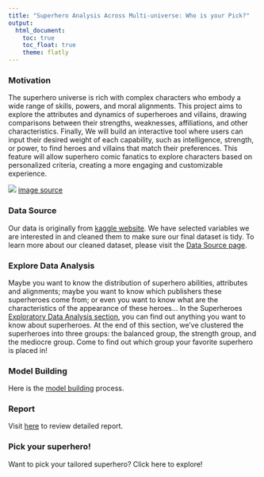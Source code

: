 ```yaml
---
title: "Superhero Analysis Across Multi-universe: Who is your Pick?"
output: 
  html_document:
    toc: true
    toc_float: true
    theme: flatly
---
```


### **Motivation**

The superhero universe is rich with complex characters who embody a wide range of skills, powers, and moral alignments. This project aims to explore the attributes and dynamics of superheroes and villains, drawing comparisons between their strengths, weaknesses, affiliations, and other characteristics. Finally, We will build an interactive tool where users can input their desired weight of each capability, such as intelligence, strength, or power, to find heroes and villains that match their preferences. This feature will allow superhero comic fanatics to explore characters based on personalized criteria, creating a more engaging and customizable experience.

![](images/superhero.jpg)
[image source](https://vocal.media/geeks/how-superhero-movies-have-influenced-pop-culture-and-the-world)

### **Data Source**

Our data is originally from [kaggle website](https://www.kaggle.com/datasets/shreyasur965/super-heroes-dataset). We have selected variables we are interested in and cleaned them to make sure our final dataset is tidy. To learn more about our cleaned dataset, please visit the [Data Source page](source.html).

### **Explore Data Analysis**

Maybe you want to know the distribution of superhero abilities, attributes and alignments; maybe you want to know which publishers these superheroes come from; or even you want to know what are the characteristics of the appearance of these heroes... In the Superheroes [Exploratory Data Analysis section](eda.html), you can find out anything you want to know about superheroes. At the end of this section, we've clustered the superheroes into three groups: the balanced group, the strength group, and the mediocre group. Come to find out which group your favorite superhero is placed in!

### **Model Building**

Here is the [model building](model.html) process.

### **Report**

Visit [here](report.html) to review detailed report.

### **Pick your superhero!**

Want to pick your tailored superhero? Click here to explore! 